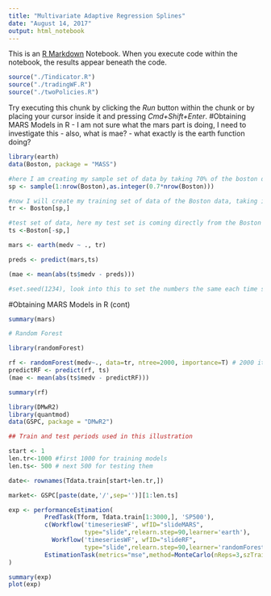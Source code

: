 ```yaml
---
title: "Multivariate Adaptive Regression Splines"
date: "August 14, 2017"
output: html_notebook
---
```


This is an [R Markdown](http://rmarkdown.rstudio.com) Notebook. When you execute code within the notebook, the results appear beneath the code. 
```r
source("./Tindicator.R")
source("./tradingWF.R")
source("./twoPolicies.R")
```

Try executing this chunk by clicking the *Run* button within the chunk or by placing your cursor inside it and pressing *Cmd+Shift+Enter*. 
#Obtaining MARS Models in R 
- I am not sure what the mars part is doing, I need to investigate this
- also, what is mae?
- what exactly is the earth function doing?
```r
library(earth)
data(Boston, package = "MASS")

#here I am creating my sample set of data by taking 70% of the boston dataset
sp <- sample(1:nrow(Boston),as.integer(0.7*nrow(Boston)))

#now I will create my training set of data of the Boston data, taking it from my sp data set that I created above
tr <- Boston[sp,]

#test set of data, here my test set is coming directly from the Boston data set, taking 
ts <-Boston[-sp,]

mars <- earth(medv ~ ., tr)

preds <- predict(mars,ts)

(mae <- mean(abs(ts$medv - preds)))

#set.seed(1234), look into this to set the numbers the same each time so that you can use the same sample to compare your model
```
#Obtaining MARS Models in R (cont)
```r
summary(mars)
```

```r

# Random Forest

library(randomForest)

rf <- randomForest(medv~., data=tr, ntree=2000, importance=T) # 2000 iterations
predictRF <- predict(rf, ts)
(mae <- mean(abs(ts$medv - predictRF)))

```

```r

summary(rf)
```

```r
library(DMwR2)
library(quantmod)
data(GSPC, package = "DMwR2")

## Train and test periods used in this illustration

start <- 1
len.tr<-1000 #first 1000 for training models
len.ts<- 500 # next 500 for testing them

date<- rownames(Tdata.train[start+len.tr,])

market<- GSPC[paste(date,'/',sep='')][1:len.ts]
```

```r
exp <- performanceEstimation(
          PredTask(Tform, Tdata.train[1:3000,], 'SP500'), 
          c(Workflow('timeseriesWF', wfID="slideMARS",
                     type="slide",relearn.step=90,learner='earth'),
            Workflow('timeseriesWF', wfID="slideRF",
                     type="slide",relearn.step=90,learner='randomForest',learner.pars=list(ntree=1000))),
          EstimationTask(metrics="mse",method=MonteCarlo(nReps=3,szTrain=0.5,szTest=0.25))
)

summary(exp)
plot(exp)
```

